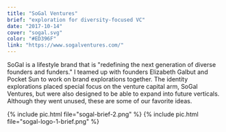 ```yaml
---
title: "SoGal Ventures"
brief: "exploration for diversity-focused VC"
date: "2017-10-14"
cover: "sogal.svg"
color: "#ED396F"
link: "https://www.sogalventures.com/"
---
```


SoGal is a lifestyle brand that is "redefining the next generation of diverse founders and funders." I teamed up with founders Elizabeth Galbut and Pocket Sun to work on brand explorations together. The identity explorations placed special focus on the venture capital arm, SoGal Ventures, but were also designed to be able to expand into future verticals. Although they went unused, these are some of our favorite ideas.

{% include pic.html file="sogal-brief-2.png" %}
{% include pic.html file="sogal-logo-1-brief.png" %}
